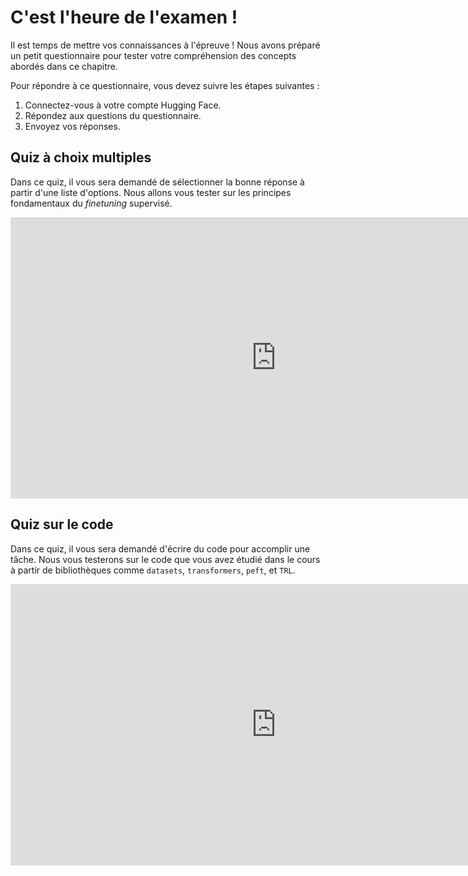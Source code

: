 # C'est l'heure de l'examen !

Il est temps de mettre vos connaissances à l'épreuve ! Nous avons préparé un petit questionnaire pour tester votre compréhension des concepts abordés dans ce chapitre.

Pour répondre à ce questionnaire, vous devez suivre les étapes suivantes :

1. Connectez-vous à votre compte Hugging Face.
2. Répondez aux questions du questionnaire.
3. Envoyez vos réponses.

## Quiz à choix multiples

Dans ce quiz, il vous sera demandé de sélectionner la bonne réponse à partir d'une liste d'options. Nous allons vous tester sur les principes fondamentaux du *finetuning* supervisé.
<iframe
	src="https://nlp-course-supervised-finetuning-quiz.hf.space"
	frameborder="0"
	width="850"
	height="450"
></iframe>


## Quiz sur le code

Dans ce quiz, il vous sera demandé d'écrire du code pour accomplir une tâche. Nous vous testerons sur le code que vous avez étudié dans le cours à partir de bibliothèques comme `datasets`, `transformers`, `peft`, et `TRL`.
<iframe
	src="https://nlp-course-sft-code-quiz.hf.space"
	frameborder="0"
	width="850"
	height="450"
></iframe>
